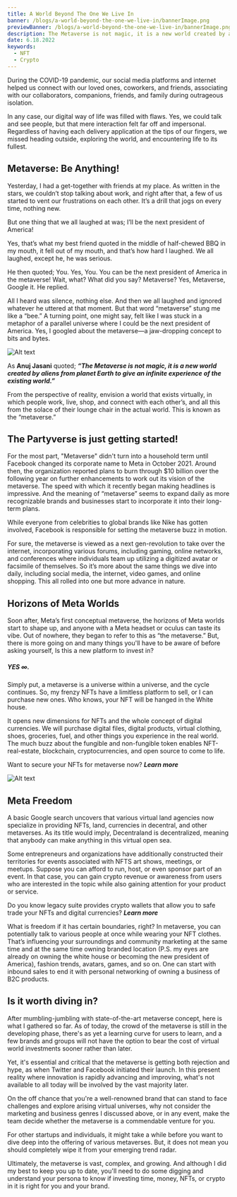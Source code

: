 ---
title: A World Beyond The One We Live In
banner: /blogs/a-world-beyond-the-one-we-live-in/bannerImage.png
previewBanner: /blogs/a-world-beyond-the-one-we-live-in/bannerImage.png
description: The Metaverse is not magic, it is a new world created by aliens from planet Earth to give an infinite experience of the existing world.
date: 6.18.2022
keywords:
  - NFT
  - Crypto
---

During the COVID-19 pandemic, our social media platforms and internet helped us connect with our loved ones, coworkers, and friends, associating with our collaborators, companions, friends, and family during outrageous isolation.

In any case, our digital way of life was filled with flaws. Yes, we could talk and see people, but that mere interaction felt far off and impersonal. Regardless of having each delivery application at the tips of our fingers, we missed heading outside, exploring the world, and encountering life to its fullest.

## Metaverse: Be Anything!

Yesterday, I had a get-together with friends at my place. As written in the stars, we couldn’t stop talking about work, and right after that, a few of us started to vent our frustrations on each other. It’s a drill that jogs on every time, nothing new.

But one thing that we all laughed at was;
I’ll be the next president of America!

Yes, that’s what my best friend quoted in the middle of half-chewed BBQ in my mouth, it fell out of my mouth, and that’s how hard I laughed. We all laughed, except he, he was serious.

He then quoted;
You. Yes, You. You can be the next president of America in the metaverse!
Wait, what? What did you say? Metaverse?
Yes, Metaverse, Google it. He replied.

All I heard was silence, nothing else. And then we all laughed and ignored whatever he uttered at that moment. But that word “metaverse” stung me like a “bee.”
A turning point, one might say, felt like I was stuck in a metaphor of a parallel universe where I could be the next president of America. Yes, I googled about the metaverse—a jaw-dropping concept to bits and bytes.

![Alt text](/blogs/a-world-beyond-the-one-we-live-in/1.png)

As **Anuj Jasani** quoted;
**_“The Metaverse is not magic, it is a new world created by aliens from planet Earth to give an infinite experience of the existing world.”_**

From the perspective of reality, envision a world that exists virtually, in which people work, live, shop, and connect with each other’s, and all this from the solace of their lounge chair in the actual world. This is known as the “metaverse.”

## The Partyverse is just getting started!

For the most part, "Metaverse" didn't turn into a household term until Facebook changed its corporate name to Meta in October 2021. Around then, the organization reported plans to burn through $10 billion over the following year on further enhancements to work out its vision of the metaverse. The speed with which it recently began making headlines is impressive. And the meaning of “metaverse” seems to expand daily as more recognizable brands and businesses start to incorporate it into their long-term plans.

While everyone from celebrities to global brands like Nike has gotten involved, Facebook is responsible for setting the metaverse buzz in motion.

For sure, the metaverse is viewed as a next gen-revolution to take over the internet, incorporating various forums, including gaming, online networks, and conferences where individuals team up utilizing a digitized avatar or facsimile of themselves. So it’s more about the same things we dive into daily, including social media, the internet, video games, and online shopping. This all rolled into one but more advance in nature.

## Horizons of Meta Worlds

Soon after, Meta’s first conceptual metaverse, the horizons of Meta worlds start to shape up, and anyone with a Meta headset or oculus can taste its vibe. Out of nowhere, they began to refer to this as “the metaverse.” But, there is more going on and many things you'll have to be aware of before asking yourself, Is this a new platform to invest in?

##### YES ∞.

Simply put, a metaverse is a universe within a universe, and the cycle continues. So, my frenzy NFTs have a limitless platform to sell, or I can purchase new ones. Who knows, your NFT will be hanged in the White house.

It opens new dimensions for NFTs and the whole concept of digital currencies. We will purchase digital files, digital products, virtual clothing, shoes, groceries, fuel, and other things you experience in the real world. The much buzz about the fungible and non-fungible token enables NFT-real-estate, blockchain, cryptocurrencies, and open source to come to life.

Want to secure your NFTs for metaverse now? **_Learn more_**

![Alt text](/blogs/a-world-beyond-the-one-we-live-in/2.png)

## Meta Freedom

A basic Google search uncovers that various virtual land agencies now specialize in providing NFTs, land, currencies in decentral, and other metaverses. As its title would imply, Decentraland is decentralized, meaning that anybody can make anything in this virtual open sea.

Some entrepreneurs and organizations have additionally constructed their territories for events associated with NFTS art shows, meetings, or meetups. Suppose you can afford to run, host, or even sponsor part of an event. In that case, you can gain crypto revenue or awareness from users who are interested in the topic while also gaining attention for your product or service.

Do you know legacy suite provides crypto wallets that allow you to safe trade your NFTs and digital currencies? **_Learn more_**

What is freedom if it has certain boundaries, right? In metaverse, you can potentially talk to various people at once while wearing your NFT clothes. That’s influencing your surroundings and community marketing at the same time and at the same time owning branded location (P.S. my eyes are already on owning the white house or becoming the new president of America), fashion trends, avatars, games, and so on. One can start with inbound sales to end it with personal networking of owning a business of B2C products.

## Is it worth diving in?

After mumbling-jumbling with state-of-the-art metaverse concept, here is what I gathered so far. As of today, the crowd of the metaverse is still in the developing phase, there's as yet a learning curve for users to learn, and a few brands and groups will not have the option to bear the cost of virtual world investments sooner rather than later.

Yet, it's essential and critical that the metaverse is getting both rejection and hype, as when Twitter and Facebook initiated their launch. In this present reality where innovation is rapidly advancing and improving, what's not available to all today will be involved by the vast majority later.

On the off chance that you're a well-renowned brand that can stand to face challenges and explore arising virtual universes, why not consider the marketing and business genres I discussed above, or in any event, make the team decide whether the metaverse is a commendable venture for you.

For other startups and individuals, it might take a while before you want to dive deep into the offering of various metaverses. But, it does not mean you should completely wipe it from your emerging trend radar.

Ultimately, the metaverse is vast, complex, and growing. And although I did my best to keep you up to date, you'll need to do some digging and understand your persona to know if investing time, money, NFTs, or crypto in it is right for you and your brand.
